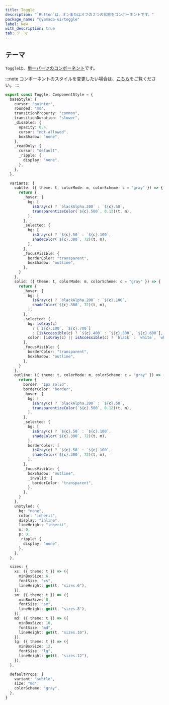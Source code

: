 ```yaml
---
title: Toggle
description: "`Button`は、オンまたはオフの２つの状態をコンポーネントです。"
package_name: "@yamada-ui/toggle"
label: New
with_description: true
tab: テーマ
---
```


## テーマ

`Toggle`は、[単一パーツのコンポーネント](/styled-system/theming/component-style#単一パーツのコンポーネント)です。

:::note
コンポーネントのスタイルを変更したい場合は、[こちら](/styled-system/theming/customize-theme#コンポーネントのスタイルを変更する)をご覧ください。
:::

```ts
export const Toggle: ComponentStyle = {
  baseStyle: {
    cursor: "pointer",
    rounded: "md",
    transitionProperty: "common",
    transitionDuration: "slower",
    _disabled: {
      opacity: 0.4,
      cursor: "not-allowed",
      boxShadow: "none",
    },
    _readOnly: {
      cursor: "default",
      _ripple: {
        display: "none",
      },
    },
  },

  variants: {
    subtle: ({ theme: t, colorMode: m, colorScheme: c = "gray" }) => {
      return {
        _hover: {
          bg: [
            isGray(c) ? `blackAlpha.200` : `${c}.50`,
            transparentizeColor(`${c}.500`, 0.12)(t, m),
          ],
        },
        _selected: {
          bg: [
            isGray(c) ? `${c}.50` : `${c}.100`,
            shadeColor(`${c}.300`, 72)(t, m),
          ],
        },
        _focusVisible: {
          borderColor: "transparent",
          boxShadow: "outline",
        },
      }
    },
    solid: ({ theme: t, colorMode: m, colorScheme: c = "gray" }) => {
      return {
        _hover: {
          bg: [
            isGray(c) ? `blackAlpha.200` : `${c}.100`,
            shadeColor(`${c}.300`, 72)(t, m),
          ],
        },
        _selected: {
          bg: isGray(c)
            ? [`${c}.100`, `${c}.700`]
            : [isAccessible(c) ? `${c}.400` : `${c}.500`, `${c}.600`],
          color: [isGray(c) || isAccessible(c) ? `black` : `white`, `white`],
        },
        _focusVisible: {
          borderColor: "transparent",
          boxShadow: "outline",
        },
      }
    },
    outline: ({ theme: t, colorMode: m, colorScheme: c = "gray" }) => {
      return {
        border: "1px solid",
        borderColor: "border",
        _hover: {
          bg: [
            isGray(c) ? `blackAlpha.200` : `${c}.50`,
            transparentizeColor(`${c}.500`, 0.12)(t, m),
          ],
        },
        _selected: {
          bg: [
            isGray(c) ? `${c}.50` : `${c}.100`,
            shadeColor(`${c}.300`, 72)(t, m),
          ],
          borderColor: [
            isGray(c) ? `${c}.50` : `${c}.100`,
            shadeColor(`${c}.300`, 72)(t, m),
          ],
        },
        _focusVisible: {
          boxShadow: "outline",
          _invalid: {
            borderColor: "transparent",
          },
        },
      }
    },
    unstyled: {
      bg: "none",
      color: "inherit",
      display: "inline",
      lineHeight: "inherit",
      m: 0,
      p: 0,
      _ripple: {
        display: "none",
      },
    },
  },

  sizes: {
    xs: ({ theme: t }) => ({
      minBoxSize: 6,
      fontSize: "xs",
      lineHeight: get(t, "sizes.6"),
    }),
    sm: ({ theme: t }) => ({
      minBoxSize: 8,
      fontSize: "sm",
      lineHeight: get(t, "sizes.8"),
    }),
    md: ({ theme: t }) => ({
      minBoxSize: 10,
      fontSize: "md",
      lineHeight: get(t, "sizes.10"),
    }),
    lg: ({ theme: t }) => ({
      minBoxSize: 12,
      fontSize: "lg",
      lineHeight: get(t, "sizes.12"),
    }),
  },

  defaultProps: {
    variant: "subtle",
    size: "md",
    colorScheme: "gray",
  },
}
```
